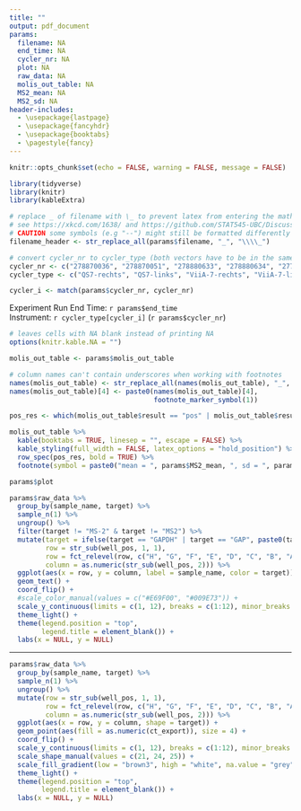 ```yaml
---
title: ""
output: pdf_document
params:
  filename: NA
  end_time: NA
  cycler_nr: NA
  plot: NA
  raw_data: NA
  molis_out_table: NA
  MS2_mean: NA
  MS2_sd: NA
header-includes:
  - \usepackage{lastpage}
  - \usepackage{fancyhdr}
  - \usepackage{booktabs}
  - \pagestyle{fancy}
---
```


```r
knitr::opts_chunk$set(echo = FALSE, warning = FALSE, message = FALSE)

library(tidyverse)
library(knitr)
library(kableExtra)

```

```r
# replace _ of filename with \_ to prevent latex from entering the math mode
# see https://xkcd.com/1638/ and https://github.com/STAT545-UBC/Discussion/issues/394
# CAUTION some symbols (e.g "--") might still be formatted differently
filename_header <- str_replace_all(params$filename, "_", "\\\\_")
```

\fancyhead[CO,C]{`r filename_header`}
\cfoot{\thepage\ of \pageref{LastPage}}

```r
# convert cycler_nr to cycler_type (both vectors have to be in the same order)
cycler_nr <- c("278870036", "278870051", "278880633", "278880634", "2778720020214")
cycler_type <- c("QS7-rechts", "QS7-links", "ViiA-7-rechts", "ViiA-7-links", "QS7Pro")

cycler_i <- match(params$cycler_nr, cycler_nr)
```

Experiment Run End Time: `r params$end_time`  
Instrument: `r cycler_type[cycler_i]` (`r params$cycler_nr`)  

```r
# leaves cells with NA blank instead of printing NA
options(knitr.kable.NA = "")

molis_out_table <- params$molis_out_table

# column names can't contain underscores when working with footnotes
names(molis_out_table) <- str_replace_all(names(molis_out_table), "_", "-")
names(molis_out_table)[4] <- paste0(names(molis_out_table)[4],
                                    footnote_marker_symbol(1))

pos_res <- which(molis_out_table$result == "pos" | molis_out_table$result == "gw" | molis_out_table$result == "(pos)")

molis_out_table %>%
  kable(booktabs = TRUE, linesep = "", escape = FALSE) %>%
  kable_styling(full_width = FALSE, latex_options = "hold_position") %>%
  row_spec(pos_res, bold = TRUE) %>%
  footnote(symbol = paste0("mean = ", params$MS2_mean, ", sd = ", params$MS2_sd))
```


\newpage


```r
params$plot
```

\newpage

```r
params$raw_data %>%
  group_by(sample_name, target) %>%
  sample_n(1) %>%
  ungroup() %>%
  filter(target != "MS-2" & target != "MS2") %>%
  mutate(target = ifelse(target == "GAPDH" | target == "GAP", paste0(target, " / MS-2"), target),
         row = str_sub(well_pos, 1, 1),
         row = fct_relevel(row, c("H", "G", "F", "E", "D", "C", "B", "A")),
         column = as.numeric(str_sub(well_pos, 2))) %>%
  ggplot(aes(x = row, y = column, label = sample_name, color = target)) +
  geom_text() +
  coord_flip() +
  #scale_color_manual(values = c("#E69F00", "#009E73")) +
  scale_y_continuous(limits = c(1, 12), breaks = c(1:12), minor_breaks = NULL) +
  theme_light() +
  theme(legend.position = "top",
        legend.title = element_blank()) +
  labs(x = NULL, y = NULL)

```

------

```r
params$raw_data %>%
  group_by(sample_name, target) %>%
  sample_n(1) %>%
  ungroup() %>%
  mutate(row = str_sub(well_pos, 1, 1),
         row = fct_relevel(row, c("H", "G", "F", "E", "D", "C", "B", "A")),
         column = as.numeric(str_sub(well_pos, 2))) %>%
  ggplot(aes(x = row, y = column, shape = target)) +
  geom_point(aes(fill = as.numeric(ct_export)), size = 4) +
  coord_flip() +
  scale_y_continuous(limits = c(1, 12), breaks = c(1:12), minor_breaks = NULL) +
  scale_shape_manual(values = c(21, 24, 25)) +
  scale_fill_gradient(low = "brown3", high = "white", na.value = "grey", limits = c(NA, 45)) +
  theme_light() +
  theme(legend.position = "top",
        legend.title = element_blank()) +
  labs(x = NULL, y = NULL)

```
